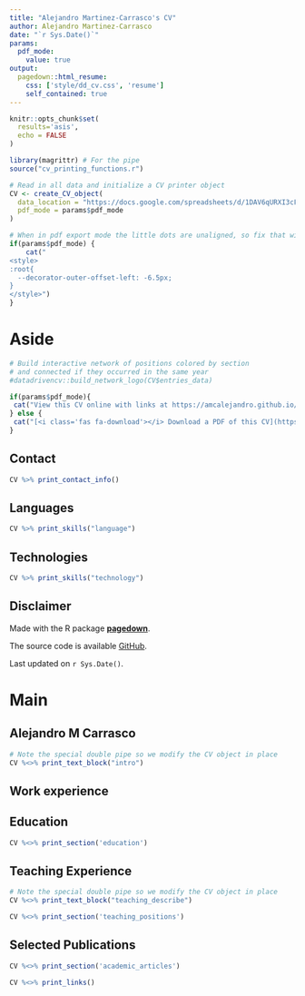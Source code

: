 ```yaml
---
title: "Alejandro Martinez-Carrasco's CV"
author: Alejandro Martinez-Carrasco
date: "`r Sys.Date()`"
params:
  pdf_mode:
    value: true
output:
  pagedown::html_resume:
    css: ['style/dd_cv.css', 'resume']
    self_contained: true
---
```


```r
knitr::opts_chunk$set(
  results='asis', 
  echo = FALSE
)

library(magrittr) # For the pipe
source("cv_printing_functions.r")

# Read in all data and initialize a CV printer object
CV <- create_CV_object(
  data_location = "https://docs.google.com/spreadsheets/d/1DAV6qURXI3cF77zc3cpIjKftcgwQa8NwWCxTZ28U__E/edit?usp=sharing",  
  pdf_mode = params$pdf_mode
)
```


```r
# When in pdf export mode the little dots are unaligned, so fix that with some conditional CSS.
if(params$pdf_mode) {
    cat("
<style>
:root{
  --decorator-outer-offset-left: -6.5px;
}
</style>")
}
```


Aside
================================================================================

```r
# Build interactive network of positions colored by section
# and connected if they occurred in the same year
#datadrivencv::build_network_logo(CV$entries_data)
```


```r

if(params$pdf_mode){
 cat("View this CV online with links at https://amcalejandro.github.io/cv/")
} else {
 cat("[<i class='fas fa-download'></i> Download a PDF of this CV](https://github.com/AMCalejandro/cv/raw/gh-pages/amc_cv.pdf)")
}

```

Contact {#contact}
--------------------------------------------------------------------------------

```r
CV %>% print_contact_info()
```



Languages {#skills}
--------------------------------------------------------------------------------

```r
CV %>% print_skills("language")
```


Technologies {#technologies}
--------------------------------------------------------------------------------

```r
CV %>% print_skills("technology")
```


Disclaimer {#disclaimer}
--------------------------------------------------------------------------------

Made with the R package [**pagedown**](https://github.com/rstudio/pagedown).  

The source code is available [GitHub](https://github.com/AMCalejandro/cv).  

Last updated on `r Sys.Date()`.


Main
================================================================================

Alejandro M Carrasco{#title}
--------------------------------------------------------------------------------

```r
# Note the special double pipe so we modify the CV object in place
CV %<>% print_text_block("intro") 
```


Work experience {data-icon=suitcase}
--------------------------------------------------------------------------------


<!-- ```{r} -->
<!-- CV %<>% print_section('work_experience') -->
<!-- ``` -->



Education {data-icon=graduation-cap data-concise=true}
--------------------------------------------------------------------------------

```r
CV %<>% print_section('education')
```


<!-- These breaks just force a new page so section doesnt get cut off -->

Teaching Experience {data-icon=chalkboard-teacher}
--------------------------------------------------------------------------------

```r
# Note the special double pipe so we modify the CV object in place
CV %<>% print_text_block("teaching_describe") 
```


<!-- ::: aside -->
<!-- ```{r} -->
<!-- CV %<>% print_text_block('teaching_experience_aside') -->
<!-- ``` -->
<!-- ::: -->


```r
CV %<>% print_section('teaching_positions')
```



Selected Publications {data-icon=book}
--------------------------------------------------------------------------------


```r
CV %<>% print_section('academic_articles')
```




```r
CV %<>% print_links()
```

